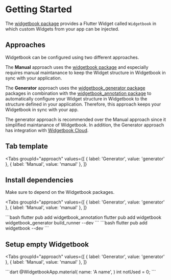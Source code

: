 # Getting Started

The [widgetbook package](https://pub.dev/packages/widgetbook) provides a Flutter Widget called `Widgetbook` in which custom Widgets from your app can be injected.

## Approaches

Widgetbook can be configured using two different approaches. 

The **Manual** approach uses the [widgetbook package](https://pub.dev/packages/widgetbook) and especially requires manual maintanance to keep the Widget structure in Widgetbook in sync with your application. 

The **Generator** approach uses the [widgetbook_generator package](https://pub.dev/packages/widgetbook_generator) packages in combination with the [widgetbook_annotation package](https://pub.dev/packages/widgetbook_annotation) to automatically configure your Widget structure in Widgetbook to the structure defined in your application. Therefore, this approach keeps your Widgetbook in sync with your app.

<Info>The generator approach is recommended over the Manual approach since it simplified maintanance of Widgetbook. In addition, the Generator approach has integration with [Widgetbook Cloud](/widgetbook-cloud/overview).</Info>

## Tab template
<Tabs
  groupId="approach"
  values={[
    { label: 'Generator', value: 'generator' },
    { label: 'Manual', value: 'manual' },
  ]}
>
  <TabItem value="generator">

  </TabItem>
  <TabItem value="manual">

  </TabItem>
</Tabs>

## Install dependencies

Make sure to depend on the Widgetbook packages.

<Tabs
  groupId="approach"
  values={[
    { label: 'Generator', value: 'generator' },
    { label: 'Manual', value: 'manual' },
  ]}
>
  <TabItem value="generator">
    ```bash
    flutter pub add widgetbook_annotation
    flutter pub add widgetbook widgetbook_generator build_runner --dev
    ```
  </TabItem>
  <TabItem value="manual">
    ```bash
    flutter pub add widgetbook --dev
    ```
  </TabItem>
</Tabs>

## Setup empty Widgetbook

<Tabs
  groupId="approach"
  values={[
    { label: 'Generator', value: 'generator' },
    { label: 'Manual', value: 'manual' },
  ]}
>
  <TabItem value="generator">
    ```dart
    @WidgetbookApp.material(
        name: 'A name',
    )
    int notUsed = 0;
    ```
  </TabItem>
  <TabItem value="manual">

  </TabItem>
</Tabs>